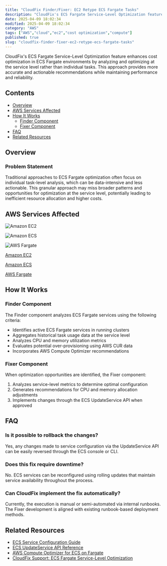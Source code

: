 ```yaml
---
title: "CloudFix Finder/Fixer: EC2 Retype ECS Fargate Tasks"
description: "CloudFix's ECS Fargate Service-Level Optimization feature enhances cost optimization in ECS Fargate environments by analyzing and optimizing at the service leve..."
date: 2025-04-09 18:02:34
modified: 2025-04-09 18:02:34
category: "AWS"
tags: ["AWS","cloud","ec2","cost optimization","compute"]
published: true
slug: "cloudfix-finder-fixer-ec2-retype-ecs-fargate-tasks"
---
```


CloudFix's ECS Fargate Service-Level Optimization feature enhances cost optimization in ECS Fargate environments by analyzing and optimizing at the service level rather than individual tasks. This approach provides more accurate and actionable recommendations while maintaining performance and reliability.

## Contents

-   [Overview](#overview)
-   [AWS Services Affected](#aws-services-affected)
-   [How It Works](#how-it-works)
    -   [Finder Component](#finder-component)
    -   [Fixer Component](#fixer-component)
-   [FAQ](#faq)
-   [Related Resources](#related-resources)

## Overview

### Problem Statement

Traditional approaches to ECS Fargate optimization often focus on individual task-level analysis, which can be data-intensive and less actionable. This granular approach may miss broader patterns and opportunities for optimization at the service level, potentially leading to inefficient resource allocation and higher costs.

## AWS Services Affected

![Amazon EC2](/media/uploads/EC2.svg)

![Amazon ECS](/media/uploads/Elastic-Container-Service.svg)

![AWS Fargate](/media/uploads/Fargate.svg)

[Amazon EC2](https://aws.amazon.com/ec2/)

[Amazon ECS](https://aws.amazon.com/ecs/)

[AWS Fargate](https://aws.amazon.com/fargate/)

## How It Works

### Finder Component

The Finder component analyzes ECS Fargate services using the following criteria:

-   Identifies active ECS Fargate services in running clusters
-   Aggregates historical task usage data at the service level
-   Analyzes CPU and memory utilization metrics
-   Evaluates potential over-provisioning using AWS CUR data
-   Incorporates AWS Compute Optimizer recommendations

### Fixer Component

When optimization opportunities are identified, the Fixer component:

1.  Analyzes service-level metrics to determine optimal configuration
2.  Generates recommendations for CPU and memory allocation adjustments
3.  Implements changes through the ECS UpdateService API when approved

## FAQ

### Is it possible to rollback the changes?

Yes, any changes made to service configuration via the UpdateService API can be easily reversed through the ECS console or CLI.

### Does this fix require downtime?

No. ECS services can be reconfigured using rolling updates that maintain service availability throughout the process.

### Can CloudFix implement the fix automatically?

Currently, the execution is manual or semi-automated via internal runbooks. The Fixer development is aligned with existing runbook-based deployment methods.

## Related Resources

-   [ECS Service Configuration Guide](https://docs.aws.amazon.com/AmazonECS/latest/developerguide/service-connect-concepts.html)
-   [ECS UpdateService API Reference](https://docs.aws.amazon.com/AmazonECS/latest/APIReference/API_UpdateService.html)
-   [AWS Compute Optimizer for ECS on Fargate](https://docs.aws.amazon.com/compute-optimizer/latest/ug/ecs-fargate.html)
-   [CloudFix Support: ECS Fargate Service-Level Optimization](https://support.cloudfix.com/article/123393-ecs-fargate-service-level-optimization)
